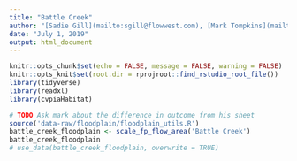 ```yaml
---
title: "Battle Creek"
author: "[Sadie Gill](mailto:sgill@flowwest.com), [Mark Tompkins](mailto:mtompkins@flowwest.com)"
date: "July 1, 2019"
output: html_document
---
```


```r
knitr::opts_chunk$set(echo = FALSE, message = FALSE, warning = FALSE)
knitr::opts_knit$set(root.dir = rprojroot::find_rstudio_root_file())
library(tidyverse)
library(readxl)
library(cvpiaHabitat)
```

```r
# TODO Ask mark about the difference in outcome from his sheet
source('data-raw/floodplain/floodplain_utils.R')
battle_creek_floodplain <- scale_fp_flow_area('Battle Creek')
battle_creek_floodplain
# use_data(battle_creek_floodplain, overwrite = TRUE)
```
